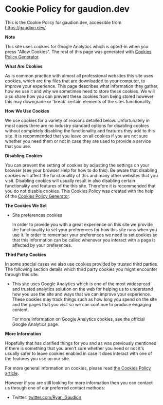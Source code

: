 # Cookie Policy for gaudion.dev

This is the Cookie Policy for gaudion.dev, accessible from https://gaudion.dev/

**Note**

This site uses cookies for Google Analytics which is opted-in when you press "Allow Cookies". The rest of this page was generated with [Cookies Policy Generator](https://www.termsfeed.com/cookies-policy-generator/).


**What Are Cookies**

As is common practice with almost all professional websites this site uses cookies, which are tiny files that are downloaded to your computer, to improve your experience. This page describes what information they gather, how we use it and why we sometimes need to store these cookies. We will also share how you can prevent these cookies from being stored however this may downgrade or 'break' certain elements of the sites functionality.

**How We Use Cookies**

We use cookies for a variety of reasons detailed below. Unfortunately in most cases there are no industry standard options for disabling cookies without completely disabling the functionality and features they add to this site. It is recommended that you leave on all cookies if you are not sure whether you need them or not in case they are used to provide a service that you use.

**Disabling Cookies**

You can prevent the setting of cookies by adjusting the settings on your browser (see your browser Help for how to do this). Be aware that disabling cookies will affect the functionality of this and many other websites that you visit. Disabling cookies will usually result in also disabling certain functionality and features of the this site. Therefore it is recommended that you do not disable cookies. This Cookies Policy was created with the help of the [Cookies Policy Generator](https://www.termsfeed.com/cookies-policy-generator/).

**The Cookies We Set**

*   Site preferences cookies
    
    In order to provide you with a great experience on this site we provide the functionality to set your preferences for how this site runs when you use it. In order to remember your preferences we need to set cookies so that this information can be called whenever you interact with a page is affected by your preferences.
    

**Third Party Cookies**

In some special cases we also use cookies provided by trusted third parties. The following section details which third party cookies you might encounter through this site.

*   This site uses Google Analytics which is one of the most widespread and trusted analytics solution on the web for helping us to understand how you use the site and ways that we can improve your experience. These cookies may track things such as how long you spend on the site and the pages that you visit so we can continue to produce engaging content.
    
    For more information on Google Analytics cookies, see the official Google Analytics page.
    

**More Information**

Hopefully that has clarified things for you and as was previously mentioned if there is something that you aren't sure whether you need or not it's usually safer to leave cookies enabled in case it does interact with one of the features you use on our site.

For more general information on cookies, please read [the Cookies Policy article](https://www.cookiepolicygenerator.com/sample-cookies-policy/).

However if you are still looking for more information then you can contact us through one of our preferred contact methods:

*   Twitter: [twitter.com/Ryan_Gaudion](https://twitter.com/Ryan_Gaudion)